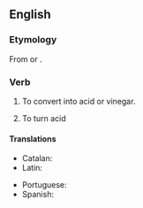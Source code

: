 ==English==

===Etymology===
From {{etyl|la|en}} {{m|la|acetum||vinegar}} {{suffix|en||fy}} or {{back-form|en|acetification|nocap=1}}.

===Verb===
{{en-verb|new=1}}

# {{lb|en|transitive}} To convert into acid or vinegar.
# {{lb|en|intransitive}} To turn acid

====Translations====
{{trans-top|convert into acid or vinegar}}
* Catalan: {{t+|ca|acetificar}}
* Latin: {{t-needed|la}}
{{trans-mid}}
* Portuguese: {{t+|pt|acetificar}}
* Spanish: {{t+|es|acetificar}}
{{trans-bottom}}

{{trans-top|turn acid}}
{{trans-mid}}
{{trans-bottom}}